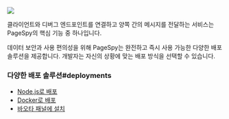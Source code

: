 
<a href={ApiImg} target="_blank">
  <img src={ApiImg} />
</a>

클라이언트와 디버그 엔드포인트를 연결하고 양쪽 간의 메시지를 전달하는 서비스는 PageSpy의 핵심 기능 중 하나입니다.

데이터 보안과 사용 편의성을 위해 PageSpy는 완전하고 즉시 사용 가능한 다양한 배포 솔루션을 제공합니다. 개발자는 자신의 상황에 맞는 배포 방식을 선택할 수 있습니다.

### 다양한 배포 솔루션#deployments

- [Node.js로 배포](./deploy-with-node)
- [Docker로 배포](./deploy-with-docker)
- [바오타 패널에 설치](./deploy-with-baota)